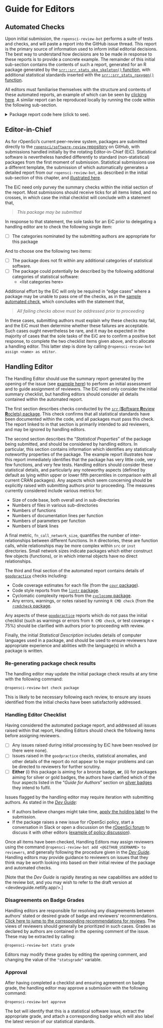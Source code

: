 # Guide for Editors  {#pkgsubmission}

## Automated Checks

Upon initial submission, the `ropensci-review-bot` performs a suite of tests
and checks, and will paste a report into the GitHub issue thread. This report
is the primary source of information used to inform initial editorial
decisions. The best way to understand how decisions are to be made in response
to these reports is to provide a concrete example. The remainder of this
initial sub-section contains the contents of such a report, generated for
an R package generated by the [`srr::srr_stats_pkg_skeleton()`
function](https://ropensci-review-tools.github.io/srr/reference/srr_stats_pkg_skeleton.html),
with additional statistical standards inserted with the
[`srr::srr_stats_roxygen()`
function](https://ropensci-review-tools.github.io/srr/reference/srr_stats_roxygen.html).

All editors must familiarise themselves with the structure and contents of
these automated reports, an example of which can be seen by [clicking
here](https://github.com/ropensci/statistical-software-review-book/blob/main/scripts/pkgcheck-ex.md).
A similar report can be reproduced locally by running the code within the following sub-section.

<details>
<summary>Package report code here (click to see).</summary>
<p>

```r
#| eval: false
#| echo: true
library (srr)
library (pkgcheck)
path <- srr_stats_pkg_skeleton ()
srr_stats_roxygen (category = "regression",
                   filename = file.path (path, "R", "srr-standards.R"))
check <- pkgcheck (path)
md <- checks_to_markdown (check, render = TRUE)
```

</p>
</details>



## Editor-in-Chief

As for rOpenSci's current peer-review system, packages are submitted directly
to the [`ropensci/software-review`
repository](https://github.com/ropensci/software-review) on GitHub, with
submissions handled initially by the rotating Editor-in-Chief (EiC).
Statistical software is nevertheless handled differently to standard
(non-statistical) packages from the first moment of submission. Statistical
submissions use a different template, the submission
of which automatically generates a detailed report from our
`ropensci-review-bot`, as described in the initial sub-section of this chapter,
and [illustrated
here](https://github.com/ropensci/statistical-software-review-book/blob/main/scripts/pkgcheck-ex.md).

The EiC need only purvey the summary checks within the initial section of the
report. Most submissions should receive ticks for all items listed, and no
crosses, in which case the initial checklist will conclude with a statement that,

> *This package may be submitted*

In response to that statement, the sole tasks for an EiC prior to delegating
a handling editor are to check the following single item:

- [ ] The categories nominated by the submitting authors are appropriate for
  this package

And to choose one the following two items:

- [ ] The package does not fit within any additional categories of statistical
  software.
- [ ] The package could potentially be described by the following additional
  categories of statistical software:
    - \<list categories here\>


Additional effort by the EiC will only be required in "edge cases" where
a package may be unable to pass one of the checks, as in the [sample automated
check](https://github.com/ropensci/statistical-software-review-book/blob/main/scripts/pkgcheck-ex.md),
which concludes with the statement that,

> *All failing checks above must be addressed prior to proceeding*

In these cases, submitting authors must explain why these checks may fail, and
the EiC must then determine whether these failures are acceptable.
Such cases ought nevertheless be rare, and it may be expected in the majority
of cases that the sole tasks of the EiC are to confirm a positive bot response,
to complete the two checklist items given above, and to allocate a handling
editor. This latter step is done by calling `@ropensci-review-bot assign <name>
as editor`.



## Handling Editor {#pkgsub-handling-editor}

The Handling Editor should use the summary report generated by the opening of the
issue (see [example
here](https://github.com/ropensci/statistical-software-review-book/blob/main/scripts/pkgcheck-ex.md))
to perform an initial assessment and to guide assignment of reviewers. The EiC need only
consider the initial summary checklist, but handling editors should consider all
details contained within the automated report.

The first section describes checks conducted by the [`srr` (**S**oftware
**R**eview **R**oclets) package](https://github.com/ropensci-review-tools/srr).
This check confirms that all statistical standards have been documented within
the code, and all packages must pass this check. The report linked to in that
section is primarily intended to aid reviewers, and may be ignored by handling
editors.

The second section describes the "*Statistical Properties*" of the package
being submitted, and should be considered by handling editors. In particular,
this section contains information which identifies any statistically noteworthy
properties of the package. The example report illustrates how this report
immediately identifies that the package has very little code, very few
functions, and very few tests. Handling editors should consider these
statistical details, and particularly any noteworthy aspects (defined by
default as lying within upper or lower fifth percentiles in comparison with all
current CRAN packages). Any aspects which seem concerning should be explicitly
raised with submitting authors prior to proceeding. The measures currently
considered include various metrics for:

- Size of code base, both overall and in sub-directories
- Numbers of files in various sub-directories
- Numbers of functions
- Numbers of documentation lines per function
- Numbers of parameters per function
- Numbers of blank lines

A final metric, `fn_call_network_size`, quantifies the number of
inter-relationships between different functions. In `R` directories, these are
function calls, while relationships may be more complex within `src` or `inst`
directories. Small network sizes indicate packages which either construct few
objects (functions), or in which internal objects have no direct relationships.

The third and final section of the automated report contains details of
[`goodpractice`](https://github.com/MangoTheCat/goodpractice) checks including:

- Code coverage estimates for each file (from the [`covr`
  package](https://github.com/r-lib/covr)).
- Code style reports from the [`lintr`
  package](https://github.com/jimhester/lintr).
- Cyclomatic complexity reports from the [`cyclocomp`
  package](https://github.com/MangoTheCat/cyclocomp).
- Any errors, warnings, or notes raised by running `R CMD check` (from the
  [`rcmdcheck` package](https://github.com/r-lib/rcmdcheck).

Any aspects of these
[`goodpractice`](https://github.com/MangoTheCat/goodpractice) reports which do
not pass the initial checklist (such as warnings or errors from `R CMD check`,
or test coverage < 75%) should be clarified with authors prior to proceeding
with review.

Finally, the initial *Statistical Description* includes details of computer
languages used in a package, and should be used to ensure reviewers have
appropriate experience and abilities with the language(s) in which a package is
written.

### Re-generating package check results

The handling editor may update the initial package check results at any time
with the following command:

```
@ropensci-review-bot check package
```

This is likely to be necessary following each review, to ensure any issues
identified from the initial checks have been satisfactorily addressed.


### Handling Editor Checklist

Having considered the automated package report, and addressed all
issues raised within that report, Handling Editors should check the following items 
before assigning reviewers.

- [ ] Any issues raised during initial processing by EiC have been resolved (or
  there were none).
- [ ] Issues raised in the `goodpractice` checks, statistical anomalies, and other
  details of the report do not appear to be major problems and can be directed to
  reviewers for further scrutiny.
- [ ] **Either** (i) this package is aiming for a bronze badge, **or**, (ii)
  for packages aiming for silver or gold badges, the authors have clarified
  which of the four aspects listed in the "*Guide for Authors*" section on
  [silver badges](#pkgdev-silver) they intend to fulfil.

Issues flagged by the handling editor may
require iteration with submitting authors. As stated in the 
[*Dev Guide*](https://devguide.ropensci.org/editorguide.html#upon-submission):

- If authors believe changes might take time, [apply the holding
  label](#policiesreviewprocess) to the submission.
- If the package raises a new issue for rOpenSci policy, start a conversation
  in Slack or open a discussion on the [rOpenSci
  forum](https://discuss.ropensci.org/) to discuss it with other editors
  ([example of policy
  discussion](https://discuss.ropensci.org/t/overlap-policy-for-package-onboarding/368)).

Once all items have been checked, Handling Editors may assign reviewers using
the command `@ropensci-review-bot add <@GITHUB_USERNAME> to reviewers`, and generally
following the procedure given in the [*Dev
Guide*](https://devguide.ropensci.org/editorguide.html#look-for-and-assign-reviewers).
Handling editors may provide guidance to reviewers on issues that they think may be worth
looking into based on their initial review of the package and automated checks.

[Note that the *Dev Guide* is rapidly iterating as new capabilities are added to the review bot,
and you may wish to refer to the draft version at <devdevguide.netlify.app/>.]

### Disagreements on Badge Grades

Handling editors are responsible for resolving any disagreements between
authors' stated or desired grade of badge and reviewers' recommendations.
[Click here to jump to the corresponding recommendations for
reviews](#disagreement-with-authors-intentions). The views of reviewers should
generally be prioritized in such cases. Grades as declared by authors are
contained in the opening comment of the issue. These may be extracted by
calling:

```
@ropensci-review-bot stats grade
```

Editors may modify these grades by editing the opening comment, and changing
the value of the `"statsgrade"` variable.

### Approval

After having completed a checklist and ensuring agreement on badge grade, the
handling editor may approve a submission with the following command:

```
@ropensci-review-bot approve
```

The bot will identify that this is a statistical software issue, extract the
appropriate grade, and attach a corresponding badge which will also label the
latest version of our statistical standards.

